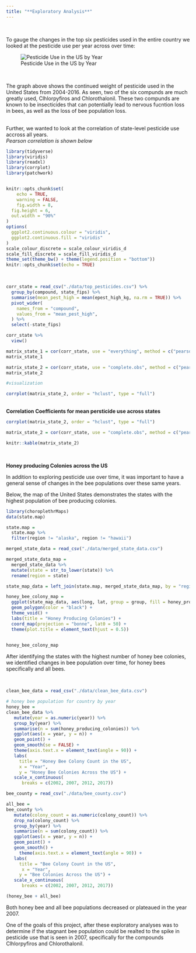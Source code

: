 ```yaml
---
title: "**Exploratory Analysis**" 
---
```

<br>

To gauge the changes in the top six pesticides used in the entire country we looked at the  pesticide use per year across over time:


![Pesticide Use in the US by Year](add_analysis_files/figure-html/unnamed-chunk-1-1.gif)

<br>

 <left>
The graph above shows the continued weight of pesticide used in the United States from 2004-2016. As seen, two of the six compunds are much greatly used, Clhlorpyfiros and Chlorothalonil. These two compunds are known to be insecticides that can potentially lead to nervous fucntion loss in bees, as well as the loss of bee population loss.

<br>
Further, we wanted to look at the correlation of state-level pesticide use accross all years.   
*Pearson correlation is shown below*

```r
library(tidyverse)
library(viridis)
library(readxl)
library(corrplot)
library(patchwork)


knitr::opts_chunk$set(
	echo = TRUE,
	warning = FALSE,
	fig.width = 8, 
  fig.height = 6,
  out.width = "90%"
)
options(
  ggplot2.continuous.colour = "viridis",
  ggplot2.continuous.fill = "viridis"
)
scale_colour_discrete = scale_colour_viridis_d
scale_fill_discrete = scale_fill_viridis_d
theme_set(theme_bw() + theme(legend.position = "bottom"))
knitr::opts_chunk$set(echo = TRUE)
```

<br>

```r
corr_state = read_csv("./data/top_pesticides.csv") %>% 
  group_by(compound, state_fips) %>%
  summarise(mean_pest_high = mean(epest_high_kg, na.rm = TRUE)) %>% 
  pivot_wider(
    names_from = "compound",
    values_from = "mean_pest_high",
  ) %>% 
  select(-state_fips)

corr_state %>%
  view()

matrix_state_1 = cor(corr_state, use = "everything", method = c("pearson"))
matrix_state_1

matrix_state_2 = cor(corr_state, use = "complete.obs", method = c("pearson"))
matrix_state_2

#visualization 

corrplot(matrix_state_2, order = "hclust", type = "full")

```

<br>
**Correlation Coefficients for mean persticide use across states**

```r
corrplot(matrix_state_2, order = "hclust", type = "full")

matrix_state_2 = cor(corr_state, use = "complete.obs", method = c("pearson"))

knitr::kable(matrix_state_2)
```

<br>

**Honey producing Colonies across the US**
<br>

<left>

In addition to exploring pesticide use over time, it was important to have a general sense of changes in the bee populations over these same years. 

Below, the map of the United States demonstrates the states with the highest population of bee producing colonies. 

```r

library(choroplethrMaps)
data(state.map)

state.map = 
  state.map %>%
  filter(region != "alaska", region != "hawaii")

merged_state_data = read_csv("./data/merged_state_data.csv")

merged_state_data_map =
  merged_state_data %>%
  mutate(state = str_to_lower(state)) %>%
  rename(region = state)

state_map_data = left_join(state.map, merged_state_data_map, by = "region")

honey_bee_colony_map = 
  ggplot(state_map_data, aes(long, lat, group = group, fill = honey_producing_colonies)) + 
  geom_polygon(color = "black") + 
  theme_void() + 
  labs(title = "Honey Producing Colonies") + 
  coord_map(projection = "bonne", lat0 = 50) + 
  theme(plot.title = element_text(hjust = 0.5)) 
  

honey_bee_colony_map
```

After identifying the states with the highest number of honey bee colonies, we identified changes in bee population over time, for honey bees specifically and all bees.

<br>
```r
clean_bee_data = read_csv("./data/clean_bee_data.csv")

# honey bee population for country by year
honey_bee = 
clean_bee_data %>%
   mutate(year = as.numeric(year)) %>%
   group_by(year) %>%
   summarise(n = sum(honey_producing_colonies)) %>%
   ggplot(aes(x = year, y = n)) + 
   geom_point() + 
   geom_smooth(se = FALSE) +
   theme(axis.text.x = element_text(angle = 90)) +
   labs(
     title = "Honey Bee Colony Count in the US",
     x = "Year",
     y = "Honey Bee Colonies Across the US") +
   scale_x_continuous(
      breaks = c(2002, 2007, 2012, 2017))

bee_county = read_csv("./data/bee_county.csv")

all_bee = 
bee_county %>%
   mutate(colony_count = as.numeric(colony_count)) %>%
   drop_na(colony_count) %>%
   group_by(year) %>%
   summarise(n = sum(colony_count)) %>%
   ggplot(aes(x = year, y = n)) + 
   geom_point() + 
   geom_smooth() +
     theme(axis.text.x = element_text(angle = 90)) +
   labs(
     title = "Bee Colony Count in the US",
      x = "Year",
     y = "Bee Colonies Across the US") + 
   scale_x_continuous(
      breaks = c(2002, 2007, 2012, 2017))

(honey_bee + all_bee)
```

Both honey bee and all bee populations decreased or plateaued in the year 2007. 

One of the goals of this project, after these exploratory analyses was to determine if the stagnant bee population could be realted to the spike in pesticide use that is seen in 2007, specifically for the compounds Clhlorpyfiros and Chlorothalonil. 